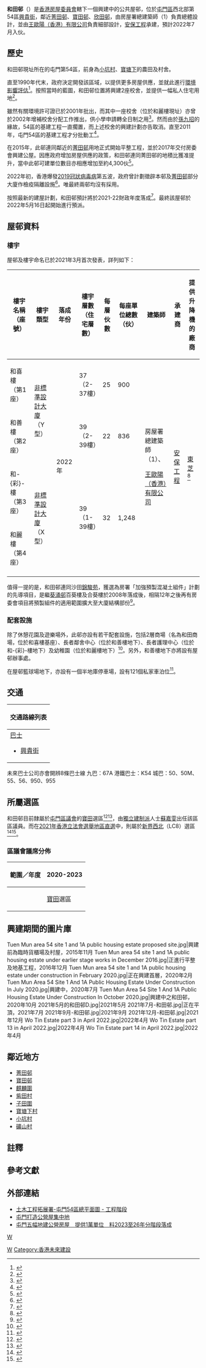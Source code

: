 {{HK future infrastructure}}
{{HKPublicHousing |
| housename = 和田邨<br>Wo Tin Estate
| authority =
| photo = 2022年2月-和田邨A.jpg
| phototitle = 即將完工的和田邨（2022年2月）
| district = 屯門區
| address= 興貴街（門牌號碼未定）
| type = 1
| year = 2022年
| blocknumber = 4
| rentalflats = 4,232
| flatsize = 
| household =
| auth = 
| website =
}}

'''和田邨'''（{{lang-en|Wo Tin Estate}}）是[[香港房屋委員會|香港房屋委員會]]轄下一個興建中的公共屋邨，位於[[屯門區|屯門區]]西北部第54區[[興貴街|興貴街]]，鄰近[[菁田邨|菁田邨]]、[[寶田邨|寶田邨]]、[[欣田邨|欣田邨]]，由房屋署總建築師（1）負責總體設計，並由[[王歐陽_(香港)|王歐陽（香港）有限公司]]負責細部設計，[[盈信控股|安保工程]]承建，預計2022年7月入伙。

==歷史==
和田邨現址所在的屯門第54區，前身為[[小坑村_(屯門)|小坑村]]、[[寶塘下|寶塘下]]的農田及村舍。

直至1990年代末，政府決定開發該區域，以提供更多房屋供應，並就此進行[[環境影響評估|環境影響評估]]<ref>{{Cite web |url=https://www.epd.gov.hk/eia/tc_chi/register/prior3.html |title=環境影響評估條例（第499章）根據條例第15(1)(b)條存放的環境影響評估研究概要（第一部名單：在條例實施前發出的概要） |work=香港特別行政區政府環境保護署 |accessdate=2020-08-26 |archive-date=2018-10-28 |archive-url=https://web.archive.org/web/20181028085307/https://www.epd.gov.hk/eia/tc_chi/register/prior3.html |dead-url=no }}</ref>。按照當時的藍圖，和田邨位置將興建2座校舍，並提供一幅私人住宅用地<ref>{{Cite web |url=https://www.epd.gov.hk/eia/chi/register/report/eiareport/eia_01599/eia-ch02.pdf |title=《屯門第54區附近可作房屋用途地點的規劃及發展研究-環境影響評估報告》，P.2-9 |accessdate=2020-08-26 |archive-date=2018-10-27 |archive-url=https://web.archive.org/web/20181027013811/https://www.epd.gov.hk/eia/chi/register/report/eiareport/eia_01599/eia-ch02.pdf |dead-url=no }}</ref>。

雖然有關環境許可證已於2001年批出，而其中一座校舍（位於和麗樓現址）亦曾於2002年增補校舍分配工作推出，供小學申請轉全日制之用<ref>{{Cite web |url=https://www.edb.gov.hk/attachment/tc/sch-admin/sch-premises-info/allocation-of-sch/sae-result/c23_749.gif |title=2002年增補校舍分配工作-屯門54區第一所校舍位置圖 |work= |accessdate=2020-08-26 |archive-date=2019-10-20 |archive-url=https://web.archive.org/web/20191020005703/https://www.edb.gov.hk/attachment/tc/sch-admin/sch-premises-info/allocation-of-sch/sae-result/c23_749.gif |dead-url=no }}</ref>。然而由於[[孫九招|孫九招]]的緣故，54區的基建工程一直擱置，而上述校舍的興建計劃亦告取消。直至2011年，屯門54區的基建工程才分批動工<ref>{{Cite web |url=https://www.cedd.gov.hk/tc/our-projects/major-projects/index-id-64.html |title=土木工程拓展署-屯門第54區的土地平整、道路及渠務工程 |accessdate=2020-08-26 |archive-date=2019-11-09 |date=2019-11-05 |work=土木工程拓展署 |archive-url=https://web.archive.org/web/20191109121016/https://www.cedd.gov.hk/tc/our-projects/major-projects/index-id-64.html |dead-url=no }}</ref>。

在2015年，此邨連同鄰近的[[菁田邨|菁田邨]]用地正式開始平整工程，並於2017年交付房委會興建公屋。因應政府增加房屋供應的政策，和田邨連同菁田邨的地積比獲准提升，當中此邨可建單位數目亦相應增加至約4,300伙<ref>{{Cite web |url=https://www.districtcouncils.gov.hk/tm/doc/2016_2019/tc/dc_meetings_doc/9753/dc_2016_032.pdf |title=屯門區議會-屯門區公營房屋發展 |accessdate=2020-08-26 |archive-date=2018-10-11 |date=2016-10 |work=[[房屋署|房屋署]] |archive-url=https://web.archive.org/web/20181011122602/https://www.districtcouncils.gov.hk/tm/doc/2016_2019/tc/dc_meetings_doc/9753/dc_2016_032.pdf |dead-url=no }}</ref>。

2022年初，香港爆發[[2019冠狀病毒病|2019冠狀病毒病]]第五波，政府曾計劃徵辟本邨及[[菁田邨|菁田邨]]部分大廈作檢疫隔離設施<ref>{{Cite web |url=https://hk.on.cc/hk/bkn/cnt/news/20220214/bkn-20220214115643477-0214_00822_001.html |title=屯門菁田邨和田邨或被徵用作隔離設施　團體憂居民反對 |access-date=2022-04-29 |archive-date=2022-05-26 |archive-url=https://web.archive.org/web/20220526190529/https://hk.on.cc/hk/bkn/cnt/news/20220214/bkn-20220214115643477-0214_00822_001.html }}</ref>。唯最終兩邨均沒有採用。

按照最新的建屋計劃，和田邨預計將於2021-22財政年度落成<ref>{{Cite web |url=https://www.legco.gov.hk/yr20-21/chinese/panels/hg/papers/hgcb1-293-5-c.pdf |title=立法會房屋事務委員會 2020-21至2024-25年度公營房屋建設計劃 |accessdate=2020-08-26 |date=2020-12 |work=[[運輸及房屋局|運輸及房屋局]] |archive-date=2021-06-02 |archive-url=https://web.archive.org/web/20210602213959/https://www.legco.gov.hk/yr20-21/chinese/panels/hg/papers/hgcb1-293-5-c.pdf |dead-url=no }}</ref>。最終該屋邨於2022年5月16日起開始進行預派。

== 屋邨資料 ==

=== 樓宇 ===
屋邨及樓宇命名已於2021年3月首次發表，詳列如下：
{| class="wikitable" style="text-align: center;"
|-
!樓宇名稱（座號）
!樓宇類型
!落成年份
!樓宇層數（住宅層數）
!每層伙數
!每座單位總數（伙）
!建築師
!承建商
!提供升降機的廠商
|-
|和喜樓（第1座）
| rowspan="2"|[[非標準設計大廈|非標準設計大廈]]（Y型）
| rowspan="4"|2022年
| 37（2-37樓）
| 25
| 900
| rowspan="4" |房屋署總建築師（1）、

[[王歐陽_(香港)|王歐陽（香港）有限公司]]
| rowspan="4" |[[盈信控股|安保工程]]
| rowspan="4" |[[東芝|東芝]]<ref>{{Cite web|title=《香港政府憲報》2019年第39期第6108號公告|url=https://www.gld.gov.hk/egazette/pdf/20192339/cgn201923396108.pdf|accessdate=2020-08-26|date=2019-09-27|work=[[香港房屋委員會|香港房屋委員會]]|archive-date= |archive-url= |dead-url=no }}</ref>{{Notetag|除和喜樓及和善樓分別設有6台及5台升降機，其餘樓宇均設7台升降機，一概不設可通往全部樓層的消防升降機}}
|-
|和善樓（第2座）
| 39（2-39樓）
| 22
| 836
|-
|和-{彩}-樓（第3座）
| rowspan="2"|[[非標準設計大廈|非標準設計大廈]]（X型）
| rowspan="2"|39（1-39樓）
| rowspan="2"|32
| rowspan="2"|1,248
|-
|和麗樓（第4座）
|-
|}

值得一提的是，和田邨連同沙田[[錦駿苑|錦駿苑]]，獲選為房署「加強預製混凝土組件」計劃的先導項目，是繼[[葵涌邨|葵涌邨]]百葵樓及合葵樓於2008年落成後，相隔12年之後再有房委會項目將預製組件的適用範圍擴大至大廈結構部份<ref>{{cite web|url=https://www.youtube.com/watch?v=uoAr43XeGk0|title=加強預製混凝土組件（EPCCs）的應用|work=香港房屋委員會|date=2020-12-01|accessdate=2022-03-06|archive-date=2022-03-06|archive-url=https://web.archive.org/web/20220306064007/https://www.youtube.com/watch?v=uoAr43XeGk0&gl=US&hl=en|dead-url=no}}</ref>。

===配套設施===
除了休憩花園及遊樂場外，此邨亦設有若干配套設施，包括2層商場（名為和田商場，位於和喜樓基座）、長者鄰舍中心（位於和善樓地下）、長者護理中心（位於和-{彩}-樓地下）及幼稚園（位於和麗樓地下）<ref>{{Cite web |url=https://www.districtcouncils.gov.hk/tm/doc/2020_2023/tc/committee_meetings_doc/cihc/18388/cihc_2020_030_HA.pdf |title=致：屯門區議會秘書處-工商業及房屋委員會文件-2020年第30號-要求房屋署報告第54區相關公營房屋興建進展（第1及1A號地盤、第3及4（東）號地盤）（房屋委員會的回應）匯報最新進度及詳細規劃圖 |accessdate=2020-08-26 |date=2020-09-22 |work=工商業及[[香港房屋委員會|房屋委員會]] |archive-date=2021-06-02 |archive-url=https://web.archive.org/web/20210602213626/https://www.districtcouncils.gov.hk/tm/doc/2020_2023/tc/committee_meetings_doc/cihc/18388/cihc_2020_030_HA.pdf |dead-url=no }}</ref>。另外，和善樓地下亦將設有屋邨辦事處。

在屋邨籃球場地下，亦設有一個半地庫停車場，設有121個私家車泊位<ref>{{Cite web |url=https://www.districtcouncils.gov.hk/tm/doc/2020_2023/tc/committee_meetings_doc/cihc/18388/cihc_2020_030_HA_2.pdf |title=致：屯門區議會秘書處-工商業及房屋委員會文件-2020年第30號-要求房屋署報告第54區相關公營房屋興建進展-第1及1A號地盤、第3及4（東）號地盤）房屋委員會的回應（補充文件）-屯門第54區第1及1A號地盤|accessdate=2020-08-26 |date=2020-09-22|work=工商業及[[香港房屋委員會|房屋委員會]] |archive-date= |archive-url= |dead-url=no }}</ref>。

==交通==
{| class="mw-collapsible mw-collapsed wikitable" style="background:white; margin: 0 auto; width: auto;" 
! 交通路線列表
|-
|
;[[香港巴士|巴士]]
*[[興貴街|興貴街]]
{{大嶼山巴士簡單列表|A34|NA33}}
|}
未來巴士公司亦會開辨8條巴士線
九巴：67A
港鐵巴士：K54
城巴：50、50M、55、56、950、955

==所屬選區==
{{main|寶田 (選區)}}
和田邨目前隸屬於[[屯門區議會|屯門區議會]]的[[寶田_(選區)|寶田]]選區<ref>{{Cite web |url=http://www.eac.gov.hk/pdf/distco/maps/dc2015l.pdf |title=區議會選區分界圖—屯門區 |accessdate=2020-08-26 |archive-date=2018-01-24 |archive-url=https://web.archive.org/web/20180124072458/http://www.eac.gov.hk/pdf/distco/maps/dc2015l.pdf |dead-url=no }}</ref><ref>{{Cite web |url=https://www.eac.hk/pdf/distco/2019dc/final/ch/L_descriptions(Chi).pdf |title=2019年香港區議會選舉選區範圍(屯門區) |accessdate=2019-12-05 |archive-date=2019-12-05 |archive-url=https://web.archive.org/web/20191205050337/https://www.eac.hk/pdf/distco/2019dc/final/ch/L_descriptions(Chi).pdf |dead-url=no }}</ref>，由[[無黨籍|獨立]][[建制派_(香港)|建制派]]人士[[蘇嘉雯|蘇嘉雯]]出任該區區議員。而在[[2021年香港立法會選舉|2021年香港立法會選舉]][[地區直選_(香港)|地區直選]]中，則屬於[[新界西北選區|新界西北]]（LC8）選區<ref>{{Cite web |url=http://www.eac.gov.hk/pdf/legco/2016/2016boundaries/lc2016ntw.pdf |title=立法會地方選區分界圖—新界西選區 |accessdate=2020-08-26 |archive-date=2018-11-23 |archive-url=https://web.archive.org/web/20181123050449/https://www.eac.gov.hk/pdf/legco/2016/2016boundaries/lc2016ntw.pdf |dead-url=yes }}</ref><ref>{{Cite web |url=https://www.cmab.gov.hk/improvement/tc/legco-ele/ |title=香港特別行政區完善選舉制度 - 立法會產生辦法 |publisher=[[政制及內地事務局|政制及內地事務局]] |date=2021-10-28 |accessdate=2021-11-26 |archive-date=2021-11-29 |archive-url=https://web.archive.org/web/20211129113447/https://www.cmab.gov.hk/improvement/tc/legco-ele/ |dead-url=no }}</ref>。

===區議會議席分佈===
{| class="wikitable sortable" style="text-align: center;"
|-
!範圍／年度!!2020-2023
|-
|{{center|和田邨}}||[[寶田_(選區)|寶田]]選區
|}

==興建期間的圖片庫==
<gallery>
Tuen Mun area 54 site 1 and 1A public housing estate proposed site.jpg|興建前為臨時貨櫃場及村屋，2015年11月
Tuen Mun area 54 site 1 and 1A public housing estate under earlier stage works in December 2016.jpg|正進行平整及地基工程，2016年12月
Tuen Mun area 54 site 1 and 1A public housing estate under construction in February 2020.jpg|正在興建首層，2020年2月
Tuen Mun Area 54 Site 1 And 1A Public Housing Estate Under Construction In July 2020.jpg|興建中，2020年7月
Tuen Mun Area 54 Site 1 And 1A Public Housing Estate Under Construction In October 2020.jpg|興建中之和田邨，2020年10月
2021年5月的和田邨D.jpg|2021年5月
2021年7月-和田邨.jpg|正在平頂，2021年7月
2021年9月-和田邨.jpg|2021年9月
2021年12月-和田邨.jpg|2021年12月
Wo Tin Estate part 3 in April 2022.jpg|2022年4月
Wo Tin Estate part 13 in April 2022.jpg|2022年4月
Wo Tin Estate part 14 in April 2022.jpg|2022年4月
</gallery>

==鄰近地方==
*[[菁田邨|菁田邨]]
*[[寶田邨|寶田邨]]
*[[麒麟圍|麒麟圍]]
*[[紫田村|紫田村]]
*[[子田圍|子田圍]]
*[[寶塘下|寶塘下村]]
*[[小坑村_(屯門)|小坑村]]
*[[礦山村|礦山村]]

== 註釋 ==
{{NoteFoot}}
== 參考文獻 ==
{{Reflist}}

==外部連結==
{{Commonscat|Wo Tin Estate}}
*[http://mit.zenfs.com/1124/2014/02/541.jpeg 土木工程拓展署-屯門54區總平面圖 - 工程階段]{{Wayback|url=http://mit.zenfs.com/1124/2014/02/541.jpeg |date=20160306082716 }}
*[http://orientaldaily.on.cc/cnt/news/20121117/00176_015.html 屯門打造公營屋集中地]{{Wayback|url=http://orientaldaily.on.cc/cnt/news/20121117/00176_015.html |date=20160305135117 }}
*[https://www.hk01.com/%E7%A4%BE%E6%9C%83%E6%96%B0%E8%81%9E/299871/%E5%B1%AF%E9%96%80%E4%BA%94%E5%B9%85%E5%9C%B0%E5%BB%BA%E5%85%AC%E7%87%9F%E6%88%BF%E5%B1%8B-%E6%8F%90%E4%BE%9B1%E8%90%AC%E5%96%AE%E4%BD%8D-%E6%96%992023%E8%87%B326%E5%B9%B4%E5%88%86%E9%9A%8E%E6%AE%B5%E8%90%BD%E6%88%90 屯門五幅地建公營房屋　提供1萬單位　料2023至26年分階段落成]{{Wayback|url=https://www.hk01.com/%E7%A4%BE%E6%9C%83%E6%96%B0%E8%81%9E/299871/%E5%B1%AF%E9%96%80%E4%BA%94%E5%B9%85%E5%9C%B0%E5%BB%BA%E5%85%AC%E7%87%9F%E6%88%BF%E5%B1%8B-%E6%8F%90%E4%BE%9B1%E8%90%AC%E5%96%AE%E4%BD%8D-%E6%96%992023%E8%87%B326%E5%B9%B4%E5%88%86%E9%9A%8E%E6%AE%B5%E8%90%BD%E6%88%90 |date=20200509010436 }}

{{屯門區公共屋邨}}
{{香港房屋委員會商場}}
[[Category:屯門|W]]
[[category:屯門區公共屋邨|W]]
[[Category:香港未來建設|Category:香港未來建設]]